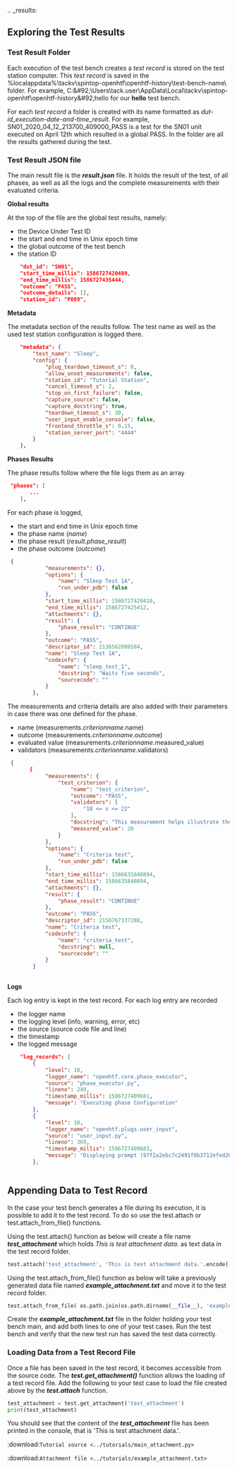 .. _results:

## Exploring the Test Results

### Test Result Folder

Each execution of the test bench creates a *test record* is stored on the test station computer. This *test record* is saved in the %localappdata%&#92;tackv&#92;spintop-openhtf&#92;openhtf-history&#92;test-bench-name&#92; folder. For example, C:\&#92;&#92;Users&#92;tack.user&#92;AppData&#92;Local&#92;tackv&#92;spintop-openhtf&#92;openhtf-history\&#92;hello for our **hello** test bench. 

For each *test record* a folder is created with its name formatted as *dut-id_execution-date-and-time_result*. For example, SN01_2020_04_12_213700_409000_PASS is a test for the SN01 unit executed on April 12th which resulted in a global PASS. In the folder are all the results gathered during the test. 

### Test Result JSON file

The main result file is the ***result.json*** file. It holds the result of the test, of all phases, as well as all the logs and the complete measurements with their evaluated criteria.

**Global results**

At the top of the file are the global test results, namely:

- the Device Under Test ID
- the start and end time in Unix epoch time
- the global outcome of the test bench
- the station ID

```json
    "dut_id": "SN01",
    "start_time_millis": 1586727420409,
    "end_time_millis": 1586727435444,
    "outcome": "PASS",
    "outcome_details": [],
    "station_id": "P089",
```


**Metadata**

The metadata section of the results follow. The test name as well as the used test station configuration is logged there. 

```json
    "metadata": {
        "test_name": "Sleep",
        "config": {
            "plug_teardown_timeout_s": 0,
            "allow_unset_measurements": false,
            "station_id": "Tutorial Station",
            "cancel_timeout_s": 2,
            "stop_on_first_failure": false,
            "capture_source": false,
            "capture_docstring": true,
            "teardown_timeout_s": 30,
            "user_input_enable_console": false,
            "frontend_throttle_s": 0.15,
            "station_server_port": "4444"
        }
    },
```

**Phases Results**

The phase results follow where the file logs them as an array

```json
 "phases": [
       ...
    ],
```

For each phase is logged,

- the start and end time in Unix epoch time 
- the phase name (*name*)
- the phase result (*result.phase_result*)
- the phase outcome (*outcome*)

```json
 {
            "measurements": {},
            "options": {
                "name": "Sleep Test 1A",
                "run_under_pdb": false
            },
            "start_time_millis": 1586727420410,
            "end_time_millis": 1586727425412,
            "attachments": {},
            "result": {
                "phase_result": "CONTINUE"
            },
            "outcome": "PASS",
            "descriptor_id": 2136562880584,
            "name": "Sleep Test 1A",
            "codeinfo": {
                "name": "sleep_test_1",
                "docstring": "Waits five seconds",
                "sourcecode": ""
            }
        },
```

The measurements and criteria details are also added with their parameters in case there was one defined for the phase.

- name (measurements.*criterionname*.name)
- outcome  (measurements.*criterionname*.outcome)
- evaluated value (measurements.*criterionname*.measured_value)
- validators (measurements.*criterionname*.validators)

```json
 {
       {
            "measurements": {
                "test_criterion": {
                    "name": "test_criterion",
                    "outcome": "PASS",
                    "validators": [
                        "18 <= x <= 22"
                    ],
                    "docstring": "This measurement helps illustrate the criteria usage in spintop-openhtf",
                    "measured_value": 20
                }
            },
            "options": {
                "name": "Criteria test",
                "run_under_pdb": false
            },
            "start_time_millis": 1586635840894,
            "end_time_millis": 1586635840894,
            "attachments": {},
            "result": {
                "phase_result": "CONTINUE"
            },
            "outcome": "PASS",
            "descriptor_id": 2150767337288,
            "name": "Criteria test",
            "codeinfo": {
                "name": "criteria_test",
                "docstring": null,
                "sourcecode": ""
            }
        }
        
```
**Logs**

Each log entry is kept in the test record. For each log entry are recorded

- the logger name
- the logging level (info, warning, error, etc)
- the source  (source code file and line)
- the timestamp
- the logged message

```json
    "log_records": [
        {
            "level": 10,
            "logger_name": "openhtf.core.phase_executor",
            "source": "phase_executor.py",
            "lineno": 249,
            "timestamp_millis": 1586727409681,
            "message": "Executing phase Configuration"
        },
        {
            "level": 10,
            "logger_name": "openhtf.plugs.user_input",
            "source": "user_input.py",
            "lineno": 369,
            "timestamp_millis": 1586727409683,
            "message": "Displaying prompt (97f2a2ebc7c2491f8b3712efed20f34c): \"{'schema': {'title': 'Test configuration', 'type': 'object', 'required': ['operator, uutid, product'], 'properties': {'operator': {'type': 'string', 'title': 'Enter the operator name'}, 'dutid': {'type': 'string', 'title': 'Enter the device under test serial number'}, 'product': {'type': 'string', 'title': 'Enter the product name'}}}, 'layout': ['operator', 'dutid', 'product']}\""
        },
 
```


## Appending Data to Test Record

In the case your test bench generates a file during its execution, it is possible to add it to the test record. To do so use the test.attach or test.attach_from_file() functions. 

Using the test.attach() function as below will create a file name ***test_attachment*** which holds *This is test attachment data.* as text data in the test record folder.
```python
test.attach('test_attachment', 'This is test attachment data.'.encode('utf-8'))
```

Using the test.attach_from_file() function as below will take a previously generated data file named ***example_attachment.txt*** and move it to the test record folder.
```python
test.attach_from_file( os.path.join(os.path.dirname(__file__), 'example_attachment.txt'))
```

Create the ***example_attachment.txt*** file in the folder holding your test bench main, and add both lines to one of your test cases. Run the test bench and verify that the new test run has saved the test data correctly.


### Loading Data from a Test Record File

Once a file has been saved in the test record, it becomes accessible from the source code. The ***test.get_attachment()*** function allows the loading of a test record file. Add the following to your test case to load the file created above by the ***test.attach*** function. 

```python
test_attachment = test.get_attachment('test_attachment')
print(test_attachment)
```

You should see that the content of the ***test_attachment*** file has been printed in the console, that is 'This is test attachment data.'.



:download:`Tutorial source <../tutorials/main_attachment.py>`


:download:`Attachment file <../tutorials/example_attachment.txt>`
